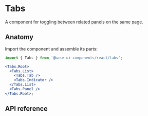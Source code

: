 # Tabs

<Subtitle>A component for toggling between related panels on the same page.</Subtitle>

<Meta
  name="description"
  content="A high-quality, unstyled React scroll area that provides a native scroll container with custom scrollbars."
/>


<DemoTabsHero />

## Anatomy

Import the component and assemble its parts:

```jsx title="Anatomy"
import { Tabs } from '@base-ui-components/react/tabs';

<Tabs.Root>
  <Tabs.List>
    <Tabs.Tab />
    <Tabs.Indicator />
  </Tabs.List>
  <Tabs.Panel />
</Tabs.Root>;
```

## API reference

<Reference component="Tabs" parts="Root, List, Tab, Indicator, Panel" />
